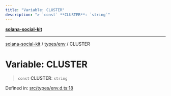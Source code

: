 ```yaml
---
title: "Variable: CLUSTER"
description: "> `const` **CLUSTER**: `string`"
---
```


[**solana-social-kit**](../../../README.mdx)

***

[solana-social-kit](../../../README.mdx) / [types/env](../README.mdx) / CLUSTER

# Variable: CLUSTER

> `const` **CLUSTER**: `string`

Defined in: [src/types/env.d.ts:18](https://github.com/SendArcade/solana-social-starter/blob/03568260ca96ed63f77049843c721de1cb011893/src/types/env.d.ts#L18)
